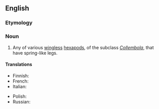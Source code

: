 ==English==

===Etymology===
{{compound|en|spring|tail}}

===Noun===
{{wikipedia}}
{{en-noun}}

# Any of various [[wingless]] [[hexapod]]s, of the subclass ''[[Collembola]]'', that have spring-like legs.

====Translations====
{{trans-top|springtail}}
* Finnish: {{t+|fi|hyppyhäntäinen}}
* French: {{t+|fr|collembole|m}}
* Italian: {{t|it|collembolo|m}}
{{trans-mid}}
* Polish: {{t|pl|skoczogonek|m}}
* Russian: {{t+|ru|колле́мбола|f}}
{{trans-bottom}}